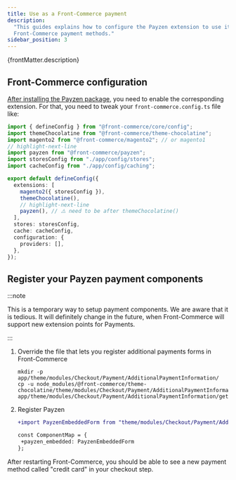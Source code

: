 ```yaml
---
title: Use as a Front-Commerce payment
description:
  "This guides explains how to configure the Payzen extension to use it with
  Front-Commerce payment methods."
sidebar_position: 3
---
```


<p>{frontMatter.description}</p>

## Front-Commerce configuration

[After installing the Payzen package](/docs/3.x/extensions/payzen/#installation),
you need to enable the corresponding extension. For that, you need to tweak your
`front-commerce.config.ts` file like:

```typescript title="front-commerce.config.ts"
import { defineConfig } from "@front-commerce/core/config";
import themeChocolatine from "@front-commerce/theme-chocolatine";
import magento2 from "@front-commerce/magento2"; // or magento1
// highlight-next-line
import payzen from "@front-commerce/payzen";
import storesConfig from "./app/config/stores";
import cacheConfig from "./app/config/caching";

export default defineConfig({
  extensions: [
    magento2({ storesConfig }),
    themeChocolatine(),
    // highlight-next-line
    payzen(), // ⚠️ need to be after themeChocolatine()
  ],
  stores: storesConfig,
  cache: cacheConfig,
  configuration: {
    providers: [],
  },
});
```

## Register your Payzen payment components

:::note

This is a temporary way to setup payment components. We are aware that it is
tedious. It will definitely change in the future, when Front-Commerce will
support new extension points for Payments.

:::

1. Override the file that lets you register additional payments forms in
   Front-Commerce

   ```shell
   mkdir -p app/theme/modules/Checkout/Payment/AdditionalPaymentInformation/
   cp -u node_modules/@front-commerce/theme-chocolatine/theme/modules/Checkout/Payment/AdditionalPaymentInformation/getAdditionalDataComponent.js app/theme/modules/Checkout/Payment/AdditionalPaymentInformation/getAdditionalDataComponent.js
   ```

2. Register Payzen

   ```diff title="app/theme/modules/Checkout/Payment/AdditionalPaymentInformation/getAdditionalDataComponent.js"
   +import PayzenEmbeddedForm from "theme/modules/Checkout/Payment/AdditionalPaymentInformation/PayzenEmbeddedForm";

   const ComponentMap = {
    +payzen_embedded: PayzenEmbeddedForm
   };

   ```


After restarting Front-Commerce, you should be able to see a new payment method called "credit card" in your checkout step.
